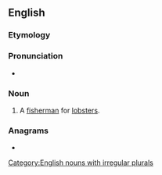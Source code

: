 ==English==

===Etymology===
{{suffix|lobster|man|lang=en}}

===Pronunciation===
* {{IPA|/ˈlɒbstə(ɹ)mən/|lang=en}}
{{rfap|lang=en}}

===Noun===
{{en-noun|lobstermen}}

# A [[fisherman]] for [[lobster]]s.

===Anagrams===
* {{anagrams|en|a=abelmnorst|Lambertons|Lambertson}}

[[Category:English nouns with irregular plurals]]
